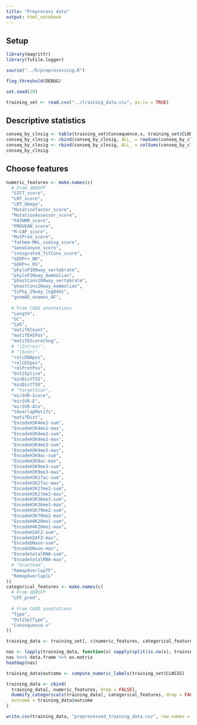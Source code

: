 ```yaml
---
title: "Preprocess data"
output: html_notebook
---
```


## Setup
```r
library(magrittr)
library(futile.logger)

source("../R/preprocessing.R")

flog.threshold(DEBUG)

set.seed(20)

training_set <- read.csv("../training_data.csv", as.is = TRUE)
```

## Descriptive statistics
```r
conseq_by_clnsig <- table(training_set$Consequence.x, training_set$CLNSIG, useNA = "always")
conseq_by_clnsig <- cbind(conseq_by_clnsig, ALL_ = rowSums(conseq_by_clnsig))
conseq_by_clnsig <- rbind(conseq_by_clnsig, ALL_ = colSums(conseq_by_clnsig))
conseq_by_clnsig
```
## Choose features
```r
numeric_features <- make.names(c(
  # From dbNSFP
  "SIFT_score", 
  "LRT_score", 
  "LRT_Omega", 
  "MutationTaster_score", 
  "MutationAssessor_score", 
  "FATHMM_score", 
  "PROVEAN_score", 
  "M-CAP_score", 
  "MutPred_score", 
  "fathmm-MKL_coding_score", 
  "GenoCanyon_score", 
  "integrated_fitCons_score", 
  "GERP++_NR", 
  "GERP++_RS", 
  "phyloP100way_vertebrate", 
  "phyloP20way_mammalian", 
  "phastCons100way_vertebrate", 
  "phastCons20way_mammalian", 
  "SiPhy_29way_logOdds", 
  "gnomAD_exomes_AF",
  
  # From CADD annotations
  "Length",
  "GC",
  "CpG",
  "motifECount",
  "motifEHIPos",
  "motifEScoreChng",
  # "(Intron)",
  # "(Exon)",
  "relcDNApos",
  "relCDSpos",
  "relProtPos",
  "Dst2Splice",
  "minDistTSS",
  "minDistTSE",
  # "targetScan",
  "mirSVR-Score",
  "mirSVR-E",
  "mirSVR-Aln",
  "tOverlapMotifs",
  "motifDist",
  "EncodeH3K4me1-sum",
  "EncodeH3K4me1-max",
  "EncodeH3K4me2-sum",
  "EncodeH3K4me2-max",
  "EncodeH3K4me3-sum",
  "EncodeH3K4me3-max",
  "EncodeH3K9ac-sum",
  "EncodeH3K9ac-max",
  "EncodeH3K9me3-sum",
  "EncodeH3K9me3-max",
  "EncodeH3K27ac-sum",
  "EncodeH3K27ac-max",
  "EncodeH3K27me3-sum",
  "EncodeH3K27me3-max",
  "EncodeH3K36me3-sum",
  "EncodeH3K36me3-max",
  "EncodeH3K79me2-sum",
  "EncodeH3K79me2-max",
  "EncodeH4K20me1-sum",
  "EncodeH4K20me1-max",
  "EncodeH2AFZ-sum",
  "EncodeH2AFZ-max",
  "EncodeDNase-sum",
  "EncodeDNase-max",
  "EncodetotalRNA-sum",
  "EncodetotalRNA-max",
  # "Grantham",
  "RemapOverlapTF",
  "RemapOverlapCL"
))
categorical_features <- make.names(c(
  # From dbNSFP
  "LRT_pred",
  
  # From CADD annotations
  "Type",
  "Dst2SplType",
  "Consequence.x"
))

training_data <- training_set[, c(numeric_features, categorical_features)]
```

```r
nas <- lapply(training_data, function(x) sapply(split(is.na(x), training_data$Consequence), sum)) 
nas %<>% data.frame %>% as.matrix
heatmap(nas)
```
```r
training_data$outcome <- compute_numeric_labels(training_set$CLNSIG)

training_data <- cbind(
  training_data[, numeric_features, drop = FALSE], 
  dummify_categoricals(training_data[, categorical_features, drop = FALSE]),
  outcome = training_data$outcome
)

write.csv(training_data, "preprocessed_training_data.csv", row.names = FALSE)
```

